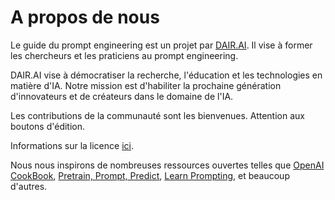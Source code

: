 # A propos de nous

Le guide du prompt engineering est un projet par [DAIR.AI](https://github.com/dair-ai). Il vise à former les chercheurs et les praticiens au prompt engineering.

DAIR.AI vise à démocratiser la recherche, l'éducation et les technologies en matière d'IA. Notre mission est d'habiliter la prochaine génération d'innovateurs et de créateurs dans le domaine de l'IA.

Les contributions de la communauté sont les bienvenues. Attention aux boutons d'édition. 

Informations sur la licence [ici](https://github.com/dair-ai/Prompt-Engineering-Guide/blob/main/LICENSE.md).

Nous nous inspirons de nombreuses ressources ouvertes telles que [OpenAI CookBook](https://github.com/openai/openai-cookbook), [Pretrain, Prompt, Predict](http://pretrain.nlpedia.ai/), [Learn Prompting](https://learnprompting.org/), et beaucoup d'autres.
